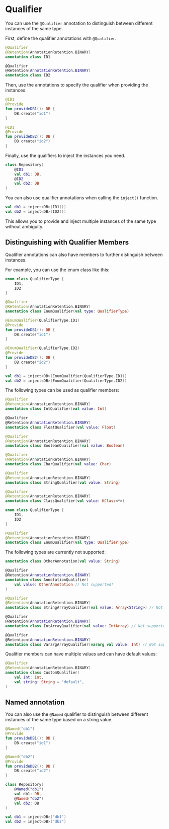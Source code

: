 
# Qualifier
You can use the `@Qualifier` annotation to distinguish between different instances of the same type.

First, define the qualifier annotations with `@Qualifier`.

```kotlin
@Qualifier
@Retention(AnnotationRetention.BINARY)
annotation class ID1

@Qualifier
@Retention(AnnotationRetention.BINARY)
annotation class ID2
```

Then, use the annotations to specify the qualifier when providing the instances.

```kotlin
@ID1
@Provide
fun provideDB1(): DB {
    DB.create("id1")
}

@ID1
@Provide
fun provideDB2(): DB {
    DB.create("id2")
}
```

Finally, use the qualifiers to inject the instances you need.

```kotlin
class Repository(
    @ID1
    val db1: DB,
    @ID2
    val db2: DB
)
```

You can also use qualifier annotations when calling the `inject()` function.

```kotlin
val db1 = inject<DB>(ID1())
val db2 = inject<DB>(ID2())
```

This allows you to provide and inject multiple instances of the same type without ambiguity.

## Distinguishing with Qualifier Members
Qualifier annotations can also have members to further distinguish between instances.

For example, you can use the enum class like this:

```kotlin
enum class QualifierType {
    ID1,
    ID2
}

@Qualifier
@Retention(AnnotationRetention.BINARY)
annotation class EnumQualifier(val type: QualifierType)
```
```kotlin
@EnumQualifier(QualifierType.ID1)
@Provide
fun provideDB1(): DB {
    DB.create("id1")
}

@EnumQualifier(QualifierType.ID2)
@Provide
fun provideDB2(): DB {
    DB.create("id2")
}
```
```kotlin
val db1 = inject<DB>(EnumQualifier(QualifierType.ID1))
val db2 = inject<DB>(EnumQualifier(QualifierType.ID2))
```

The following types can be used as qualifier members:

<Tabs>
  <TabItem value="number" label="Number" default>

```kotlin
@Qualifier
@Retention(AnnotationRetention.BINARY)
annotation class IntQualifier(val value: Int)

@Qualifier
@Retention(AnnotationRetention.BINARY)
annotation class FloatQualifier(val value: Float)
```

  </TabItem>
  <TabItem value="boolean" label="Boolean">

```kotlin
@Qualifier
@Retention(AnnotationRetention.BINARY)
annotation class BooleanQualifier(val value: Boolean)
```

  </TabItem>
  <TabItem value="char" label="Char">

```kotlin
@Qualifier
@Retention(AnnotationRetention.BINARY)
annotation class CharQualifier(val value: Char)
```

  </TabItem>
  <TabItem value="string" label="String">

```kotlin
@Qualifier
@Retention(AnnotationRetention.BINARY)
annotation class StringQualifier(val value: String)
```

  </TabItem>
  <TabItem value="kclass" label="KClass">

```kotlin
@Qualifier
@Retention(AnnotationRetention.BINARY)
annotation class ClassQualifier(val value: KClass<*>)
```

  </TabItem>
  <TabItem value="enums" label="Enums">

```kotlin
enum class QualifierType {
    ID1,
    ID2
}

@Qualifier
@Retention(AnnotationRetention.BINARY)
annotation class EnumQualifier(val type: QualifierType)
```

  </TabItem>
</Tabs>

The following types are currently not supported:

<Tabs>
  <TabItem value="annotations" label="Other annotations" default>

```kotlin
annotation class OtherAnnotation(val value: String)

@Qualifier
@Retention(AnnotationRetention.BINARY)
annotation class AnnotationQualifier(
    val value: OtherAnnotation // Not supported!
)
```

  </TabItem>
  <TabItem value="array" label="Array (including varargs)" default>

```kotlin
@Qualifier
@Retention(AnnotationRetention.BINARY)
annotation class StringArrayQualifier(val value: Array<String>) // Not supported!

@Qualifier
@Retention(AnnotationRetention.BINARY)
annotation class IntArrayQualifier(val value: IntArray) // Not supported!

@Qualifier
@Retention(AnnotationRetention.BINARY)
annotation class VarargArrayQualifier(vararg val value: Int) // Not supported!
```

  </TabItem>
</Tabs>

Qualifier members can have multiple values ​​and can have default values:

```kotlin
@Qualifier
@Retention(AnnotationRetention.BINARY)
annotation class CustomQualifier(
    val int: Int,
    val string: String = "default",
)
```

## Named annotation

You can also use the `@Named` qualifier to distinguish between different instances of the same type based on a string value.

```kotlin
@Named("db1")
@Provide
fun provideDB1(): DB {
    DB.create("id1")
}

@Named("db2")
@Provide
fun provideDB2(): DB {
    DB.create("id2")
}
```
```kotlin
class Repository(
    @Named("db1")
    val db1: DB,
    @Named("db2")
    val db2: DB
)
```
```kotlin
val db1 = inject<DB>("db1")
val db2 = inject<DB>("db2")
```
